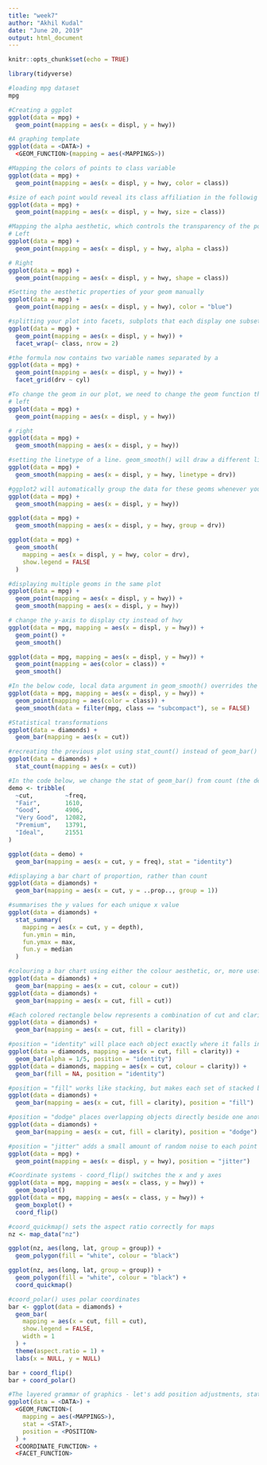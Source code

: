 ---
title: "week7"
author: "Akhil Kudal"
date: "June 20, 2019"
output: html_document
---

```{r setup, include=FALSE}
knitr::opts_chunk$set(echo = TRUE)
```

```{r}
library(tidyverse)
```

```{r}
#loading mpg dataset
mpg
```

```{r}
#Creating a ggplot
ggplot(data = mpg) + 
  geom_point(mapping = aes(x = displ, y = hwy))
```

```{r}
#A graphing template
ggplot(data = <DATA>) + 
  <GEOM_FUNCTION>(mapping = aes(<MAPPINGS>))

#Mapping the colors of points to class variable
ggplot(data = mpg) + 
  geom_point(mapping = aes(x = displ, y = hwy, color = class))

#size of each point would reveal its class affiliation in the followig example
ggplot(data = mpg) + 
  geom_point(mapping = aes(x = displ, y = hwy, size = class))
```

```{r}
#Mapping the alpha aesthetic, which controls the transparency of the points, or to the shape aesthetic, which controls the shape of the points
# Left
ggplot(data = mpg) + 
  geom_point(mapping = aes(x = displ, y = hwy, alpha = class))

# Right
ggplot(data = mpg) + 
  geom_point(mapping = aes(x = displ, y = hwy, shape = class))

#Setting the aesthetic properties of your geom manually
ggplot(data = mpg) + 
  geom_point(mapping = aes(x = displ, y = hwy), color = "blue")

#splitting your plot into facets, subplots that each display one subset of the data
ggplot(data = mpg) + 
  geom_point(mapping = aes(x = displ, y = hwy)) + 
  facet_wrap(~ class, nrow = 2)
```

```{r}
#the formula now contains two variable names separated by a
ggplot(data = mpg) + 
  geom_point(mapping = aes(x = displ, y = hwy)) + 
  facet_grid(drv ~ cyl)
```

```{r}
#To change the geom in our plot, we need to change the geom function that you add to ggplot()
# left
ggplot(data = mpg) + 
  geom_point(mapping = aes(x = displ, y = hwy))

# right
ggplot(data = mpg) + 
  geom_smooth(mapping = aes(x = displ, y = hwy))

#setting the linetype of a line. geom_smooth() will draw a different line, with a different linetype, for each unique value of the variable that you map to linetype
ggplot(data = mpg) + 
  geom_smooth(mapping = aes(x = displ, y = hwy, linetype = drv))
```

```{r}
#ggplot2 will automatically group the data for these geoms whenever you map an aesthetic to a discrete variable
ggplot(data = mpg) +
  geom_smooth(mapping = aes(x = displ, y = hwy))

ggplot(data = mpg) +
  geom_smooth(mapping = aes(x = displ, y = hwy, group = drv))

ggplot(data = mpg) +
  geom_smooth(
    mapping = aes(x = displ, y = hwy, color = drv),
    show.legend = FALSE
  )
```

```{r}
#displaying multiple geoms in the same plot
ggplot(data = mpg) + 
  geom_point(mapping = aes(x = displ, y = hwy)) +
  geom_smooth(mapping = aes(x = displ, y = hwy))
```

```{r}
# change the y-axis to display cty instead of hwy
ggplot(data = mpg, mapping = aes(x = displ, y = hwy)) + 
  geom_point() + 
  geom_smooth()

ggplot(data = mpg, mapping = aes(x = displ, y = hwy)) + 
  geom_point(mapping = aes(color = class)) + 
  geom_smooth()
```

```{r}
#In the below code, local data argument in geom_smooth() overrides the global data argument in ggplot() for that layer only
ggplot(data = mpg, mapping = aes(x = displ, y = hwy)) + 
  geom_point(mapping = aes(color = class)) + 
  geom_smooth(data = filter(mpg, class == "subcompact"), se = FALSE)

#Statistical transformations
ggplot(data = diamonds) + 
  geom_bar(mapping = aes(x = cut))

#recreating the previous plot using stat_count() instead of geom_bar()
ggplot(data = diamonds) + 
  stat_count(mapping = aes(x = cut))
```

```{r}
#In the code below, we change the stat of geom_bar() from count (the default) to identity
demo <- tribble(
  ~cut,         ~freq,
  "Fair",       1610,
  "Good",       4906,
  "Very Good",  12082,
  "Premium",    13791,
  "Ideal",      21551
)

ggplot(data = demo) +
  geom_bar(mapping = aes(x = cut, y = freq), stat = "identity")
```

```{r}
#displaying a bar chart of proportion, rather than count
ggplot(data = diamonds) + 
  geom_bar(mapping = aes(x = cut, y = ..prop.., group = 1))
```

```{r}
#summarises the y values for each unique x value
ggplot(data = diamonds) + 
  stat_summary(
    mapping = aes(x = cut, y = depth),
    fun.ymin = min,
    fun.ymax = max,
    fun.y = median
  )
```

```{r}
#colouring a bar chart using either the colour aesthetic, or, more usefully, fill
ggplot(data = diamonds) + 
  geom_bar(mapping = aes(x = cut, colour = cut))
ggplot(data = diamonds) + 
  geom_bar(mapping = aes(x = cut, fill = cut))
```

```{r}
#Each colored rectangle below represents a combination of cut and clarity
ggplot(data = diamonds) + 
  geom_bar(mapping = aes(x = cut, fill = clarity))

#position = "identity" will place each object exactly where it falls in the context of the graph
ggplot(data = diamonds, mapping = aes(x = cut, fill = clarity)) + 
  geom_bar(alpha = 1/5, position = "identity")
ggplot(data = diamonds, mapping = aes(x = cut, colour = clarity)) + 
  geom_bar(fill = NA, position = "identity")

#position = "fill" works like stacking, but makes each set of stacked bars the same height
ggplot(data = diamonds) + 
  geom_bar(mapping = aes(x = cut, fill = clarity), position = "fill")

#position = "dodge" places overlapping objects directly beside one another
ggplot(data = diamonds) + 
  geom_bar(mapping = aes(x = cut, fill = clarity), position = "dodge")

#position = "jitter" adds a small amount of random noise to each point
ggplot(data = mpg) + 
  geom_point(mapping = aes(x = displ, y = hwy), position = "jitter")
```

```{r}
#Coordinate systems - coord_flip() switches the x and y axes
ggplot(data = mpg, mapping = aes(x = class, y = hwy)) + 
  geom_boxplot()
ggplot(data = mpg, mapping = aes(x = class, y = hwy)) + 
  geom_boxplot() +
  coord_flip()
```

```{r}
#coord_quickmap() sets the aspect ratio correctly for maps
nz <- map_data("nz")

ggplot(nz, aes(long, lat, group = group)) +
  geom_polygon(fill = "white", colour = "black")

ggplot(nz, aes(long, lat, group = group)) +
  geom_polygon(fill = "white", colour = "black") +
  coord_quickmap()
```

```{r}
#coord_polar() uses polar coordinates
bar <- ggplot(data = diamonds) + 
  geom_bar(
    mapping = aes(x = cut, fill = cut), 
    show.legend = FALSE,
    width = 1
  ) + 
  theme(aspect.ratio = 1) +
  labs(x = NULL, y = NULL)

bar + coord_flip()
bar + coord_polar()
```

```{r}
#The layered grammar of graphics - let's add position adjustments, stats, coordinate systems, and faceting to our code template
ggplot(data = <DATA>) + 
  <GEOM_FUNCTION>(
    mapping = aes(<MAPPINGS>),
    stat = <STAT>, 
    position = <POSITION>
  ) +
  <COORDINATE_FUNCTION> +
  <FACET_FUNCTION>
  ```
